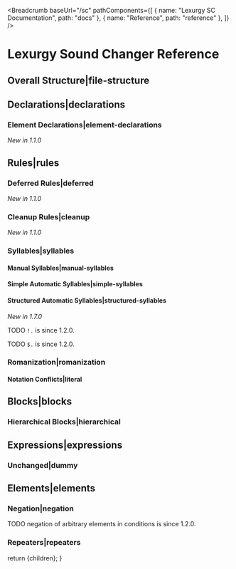 
<Breadcrumb
  baseUrl="/sc"
  pathComponents={[
    { name: "Lexurgy SC Documentation", path: "docs" },
    { name: "Reference", path: "reference" },
  ]}
/>

# Lexurgy Sound Changer Reference

## Overall Structure|file-structure

## Declarations|declarations

### Element Declarations|element-declarations

<i>New in 1.1.0</i>

## Rules|rules

### Deferred Rules|deferred

<i>New in 1.1.0</i>

### Cleanup Rules|cleanup

<i>New in 1.1.0</i>

### Syllables|syllables

#### Manual Syllables|manual-syllables

#### Simple Automatic Syllables|simple-syllables

#### Structured Automatic Syllables|structured-syllables

<i>New in 1.7.0</i>

TODO `!.` is since 1.2.0.

TODO `$.` is since 1.2.0.

### Romanization|romanization

#### Notation Conflicts|literal

## Blocks|blocks

### Hierarchical Blocks|hierarchical

## Expressions|expressions

### Unchanged|dummy

## Elements|elements

### Negation|negation

TODO negation of arbitrary elements in conditions is since 1.2.0.

### Repeaters|repeaters

  return <MdxLayout>{children}</MdxLayout>;
}

